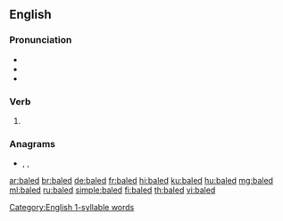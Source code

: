 {{also|bäled}}
==English==

===Pronunciation===
* {{IPA|/beɪld/|lang=en}}
* {{homophones|bailed|lang=en}}
* {{rhymes|eɪld|lang=en}}
{{rfap|lang=en}}
[[Category:English 1-syllable words]]

===Verb===
{{head|en|verb form}}

# {{en-past of|bale}}

===Anagrams===
* {{l|en|abled}}, {{l|en|Blade}}, {{l|en|blade}}

[[ar:baled]]
[[br:baled]]
[[de:baled]]
[[fr:baled]]
[[hi:baled]]
[[ku:baled]]
[[hu:baled]]
[[mg:baled]]
[[ml:baled]]
[[ru:baled]]
[[simple:baled]]
[[fi:baled]]
[[th:baled]]
[[vi:baled]]